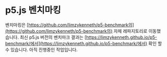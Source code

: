 # p5.js 벤치마킹

벤치마킹은 [https://github.com/limzykenneth/p5-benchmark의](https://github.com/limzykenneth/p5-benchmark의) 자체 레파지토리로 이동했습니다. 최신 p5.js 버전의 벤치마크 결과는 [https://limzykenneth.github.io/p5-benchmark/에서](https://limzykenneth.github.io/p5-benchmark/에서) 확인 할 수 있습니다. 아직 진행중인 작업입니다.
